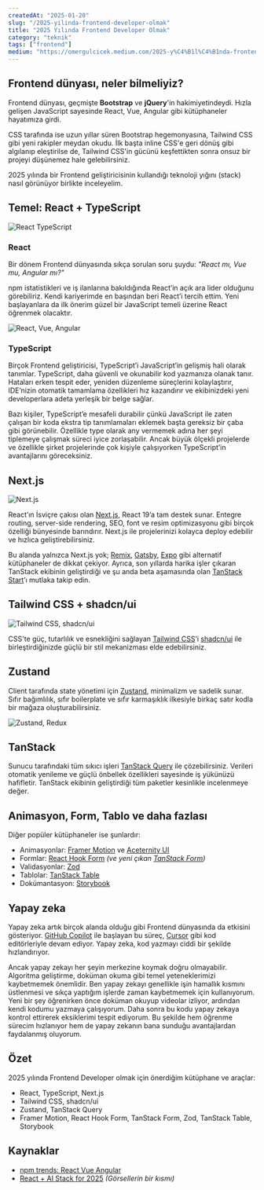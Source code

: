```yaml
---
createdAt: "2025-01-20"
slug: "/2025-yilinda-frontend-developer-olmak"
title: "2025 Yılında Frontend Developer Olmak"
category: "teknik"
tags: ["frontend"]
medium: "https://omergulcicek.medium.com/2025-y%C4%B1l%C4%B1nda-frontend-developer-olmak-774e74ae355c"
---
```


## Frontend dünyası, neler bilmeliyiz?

Frontend dünyası, geçmişte **Bootstrap** ve **jQuery**'in hakimiyetindeydi. Hızla gelişen JavaScript sayesinde React, Vue, Angular gibi kütüphaneler hayatımıza girdi.

CSS tarafında ise uzun yıllar süren Bootstrap hegemonyasına, Tailwind CSS gibi yeni rakipler meydan okudu. İlk başta inline CSS'e geri dönüş gibi algılanıp eleştirilse de, Tailwind CSS'in gücünü keşfettikten sonra onsuz bir projeyi düşünemez hale gelebilirsiniz.

2025 yılında bir Frontend geliştiricisinin kullandığı teknoloji yığını (stack) nasıl görünüyor birlikte inceleyelim.

## Temel: React + TypeScript

![React TypeScript](/blog/2025-01-20/react-typescript.png)

### React

Bir dönem Frontend dünyasında sıkça sorulan soru şuydu: *"React mı, Vue mu, Angular mı?"*

npm istatistikleri ve iş ilanlarına bakıldığında React’in açık ara lider olduğunu görebiliriz. Kendi kariyerimde en başından beri React’i tercih ettim. Yeni başlayanlara da ilk önerim güzel bir JavaScript temeli üzerine React öğrenmek olacaktır.

![React, Vue, Angular](/blog/2025-01-20/react-vue-angular.png)

### TypeScript

Birçok Frontend geliştiricisi, TypeScript’i JavaScript’in gelişmiş hali olarak tanımlar. TypeScript, daha güvenli ve okunabilir kod yazmanıza olanak tanır. Hataları erken tespit eder, yeniden düzenleme süreçlerini kolaylaştırır, IDE’nizin otomatik tamamlama özellikleri hız kazandırır ve ekibinizdeki yeni developerlara adeta yerleşik bir belge sağlar.

Bazı kişiler, TypeScript’e mesafeli durabilir çünkü JavaScript ile zaten çalışan bir koda ekstra tip tanımlamaları eklemek başta gereksiz bir çaba gibi görünebilir. Özellikle type olarak any vermemek adına her şeyi tiplemeye çalışmak süreci iyice zorlaşabilir. Ancak büyük ölçekli projelerde ve özellikle şirket projelerinde çok kişiyle çalışıyorken TypeScript’in avantajlarını göreceksiniz.

## Next.js

![Next.js](/blog/2025-01-20/nextjs.png)

React’ın İsviçre çakısı olan <a href="https://nextjs.org/" target="_blank" rel="noopener noreferrer">Next.js</a>, React 19’a tam destek sunar. Entegre routing, server-side rendering, SEO, font ve resim optimizasyonu gibi birçok özelliği bünyesinde barındırır. Next.js ile projelerinizi kolayca deploy edebilir ve hızlıca geliştirebilirsiniz.

Bu alanda yalnızca Next.js yok; <a href="https://remix.run/" target="_blank" rel="noopener noreferrer">Remix</a>, <a href="https://www.gatsbyjs.com/" target="_blank" rel="noopener noreferrer">Gatsby</a>, <a href="https://expo.dev/" target="_blank" rel="noopener noreferrer">Expo</a> gibi alternatif kütüphaneler de dikkat çekiyor. Ayrıca, son yıllarda harika işler çıkaran TanStack ekibinin geliştirdiği ve şu anda beta aşamasında olan <a href="https://tanstack.com/start/latest" target="_blank" rel="noopener noreferrer">TanStack Start</a>’ı mutlaka takip edin.


## Tailwind CSS + shadcn/ui

![Tailwind CSS, shadcn/ui](/blog/2025-01-20/tailwind-shadcn.png)

CSS'te güç, tutarlılık ve esnekliğini sağlayan <a href="https://tailwindcss.com/" target="_blank" rel="noopener noreferrer">Tailwind CSS</a>’i <a href="https://ui.shadcn.com/" target="_blank" rel="noopener noreferrer">shadcn/ui</a> ile birleştirdiğinizde güçlü bir stil mekanizması elde edebilirsiniz.


## Zustand

Client tarafında state yönetimi için <a href="https://zustand-demo.pmnd.rs/" target="_blank" rel="noopener noreferrer">Zustand</a>, minimalizm ve sadelik sunar. Sıfır bağımlılık, sıfır boilerplate ve sıfır karmaşıklık ilkesiyle birkaç satır kodla bir mağaza oluşturabilirsiniz.

![Zustand, Redux](/blog/2025-01-20/zustand-redux.png)

## TanStack

Sunucu tarafındaki tüm sıkıcı işleri <a href="https://tanstack.com/query/latest" target="_blank" rel="noopener noreferrer">TanStack Query</a> ile çözebilirsiniz. Verileri otomatik yenileme ve güçlü önbellek özellikleri sayesinde iş yükünüzü hafifletir. TanStack ekibinin geliştirdiği tüm paketler kesinlikle incelenmeye değer.

## Animasyon, Form, Tablo ve daha fazlası

Diğer popüler kütüphaneler ise şunlardır:

* Animasyonlar: <a href="https://motion.dev/" target="_blank" rel="noopener noreferrer">Framer Motion</a> ve <a href="https://ui.aceternity.com/" target="_blank" rel="noopener noreferrer">Aceternity UI</a>
* Formlar: <a href="https://react-hook-form.com/" target="_blank" rel="noopener noreferrer">React Hook Form</a> *(ve yeni çıkan <a href="https://tanstack.com/form/latest" target="_blank" rel="noopener noreferrer">TanStack Form</a>)*
* Validasyonlar: <a href="https://zod.dev/" target="_blank" rel="noopener noreferrer">Zod</a>
* Tablolar: <a href="https://tanstack.com/table/latest" target="_blank" rel="noopener noreferrer">TanStack Table</a>
* Dokümantasyon: <a href="https://storybook.js.org/" target="_blank" rel="noopener noreferrer">Storybook</a>

## Yapay zeka

Yapay zeka artık birçok alanda olduğu gibi Frontend dünyasında da etkisini gösteriyor. <a href="https://github.com/features/copilot" target="_blank" rel="noopener noreferrer">GitHub Copilot</a> ile başlayan bu süreç, <a href="https://www.cursor.com/" target="_blank" rel="noopener noreferrer">Cursor</a> gibi kod editörleriyle devam ediyor. Yapay zeka, kod yazmayı ciddi bir şekilde hızlandırıyor.

Ancak yapay zekayı her şeyin merkezine koymak doğru olmayabilir. Algoritma geliştirme, doküman okuma gibi temel yeteneklerimizi kaybetmemek önemlidir. Ben yapay zekayı genellikle işin hamallık kısmını üstlenmesi ve sıkça yaptığım işlerde zaman kaybetmemek için kullanıyorum. Yeni bir şey öğrenirken önce doküman okuyup videolar izliyor, ardından kendi kodumu yazmaya çalışıyorum. Daha sonra bu kodu yapay zekaya kontrol ettirerek eksiklerimi tespit ediyorum. Bu şekilde hem öğrenme sürecim hızlanıyor hem de yapay zekanın bana sunduğu avantajlardan faydalanmış oluyorum.

## Özet

2025 yılında Frontend Developer olmak için önerdiğim kütüphane ve araçlar:

* React, TypeScript, Next.js
* Tailwind CSS, shadcn/ui
* Zustand, TanStack Query
* Framer Motion, React Hook Form, TanStack Form, Zod, TanStack Table, Storybook


## Kaynaklar

- <a href="https://npmtrends.com/@angular/core-vs-react-vs-vue" target="_blank" rel="noopener noreferrer">npm trends: React Vue Angular</a>
- <a href="https://www.builder.io/blog/react-ai-stack" target="_blank" rel="noopener noreferrer">React + AI Stack for 2025</a> *(Görsellerin bir kısmı)*